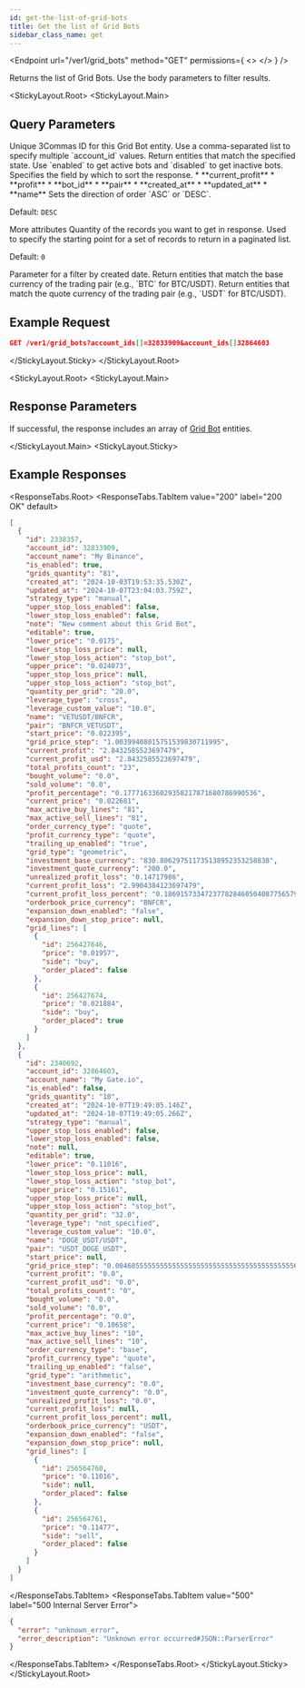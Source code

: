 ```yaml
---
id: get-the-list-of-grid-bots
title: Get the list of Grid Bots
sidebar_class_name: get
---
```



<Endpoint
  url="/ver1/grid_bots"
  method="GET"
  permissions={
    <>
      <Permission title="Permission" description="BOTS_READ" />
      <Permission title="Security" description="SIGNED" />
    </>
  }
/>

Returns the list of Grid Bots. Use the body parameters to filter results.

<Separator />

<StickyLayout.Root>
   <StickyLayout.Main>

## Query Parameters 
<ApiParam name='account_id' type='string' id="account_id">
    Unique 3Commas ID for this Grid Bot entity.
    Use a comma-separated list to specify multiple `account_id` values.
</ApiParam>

<ApiParam name='state' type='string' id="state">
    Return entities that match the specified state.
    Use `enabled` to get active bots and `disabled` to get inactive bots.
</ApiParam>

<ApiParam name='sort_by' type='string' id="sort_by">
   Specifies the field by which to sort the response.
   <CollapsibleNestedParams openName="Hide allowed values" collapsedName="Show allowed values">
      * **current_profit**
      * **profit**
      * **bot_id**
      * **pair**
      * **created_at**
      * **updated_at**
      * **name**
     </CollapsibleNestedParams>
</ApiParam>

<ApiParam name='sort_direction' type='string' id="sort_direction">
   Sets the direction of order `ASC` or `DESC`.

   Default: `DESC`
</ApiParam>

<CollapseAll>
<CollapseAllHeading> More attributes <CollapseAllButton /> </CollapseAllHeading>

<CollapsibleApiParam name="limit" type="string" id="limit">
   Quantity of the records you want to get in response.

  <ParameterRange min={1} max={1000} defaultVal={10} />
</CollapsibleApiParam>

<CollapsibleApiParam name="offset" type="integer" id="offset">
   Used to specify the starting point for a set of records to return in a paginated list.
   
   Default: `0` 
</CollapsibleApiParam>

<CollapsibleApiParam name="from" type="string" id="from">
   Parameter for a filter by created date.
</CollapsibleApiParam>
      
<CollapsibleApiParam name="base" type="string" id="base">
   Return entities that match the base currency of the trading pair (e.g., `BTC` for BTC/USDT).
</CollapsibleApiParam>

<CollapsibleApiParam name="quote" type="string" id="quote">
   Return entities that match the quote currency of the trading pair (e.g., `USDT` for BTC/USDT).
</CollapsibleApiParam>
</CollapseAll>
</StickyLayout.Main>
<StickyLayout.Sticky>

## Example Request 

```json
GET /ver1/grid_bots?account_ids[]=32833909&account_ids[]32864603
```

</StickyLayout.Sticky>
</StickyLayout.Root>

<StickyLayout.Root>
<StickyLayout.Main>

## Response Parameters 

If successful, the response includes an array of [Grid Bot](/grid-bot/0_grid_bot_entity.mdx) entities.

</StickyLayout.Main>
<StickyLayout.Sticky>

## Example Responses

<ResponseTabs.Root>
<ResponseTabs.TabItem value="200" label="200 OK" default>

```json
[
  {
    "id": 2338357,
    "account_id": 32833909,
    "account_name": "My Binance",
    "is_enabled": true,
    "grids_quantity": "81",
    "created_at": "2024-10-03T19:53:35.530Z",
    "updated_at": "2024-10-07T23:04:03.759Z",
    "strategy_type": "manual",
    "upper_stop_loss_enabled": false,
    "lower_stop_loss_enabled": false,
    "note": "New comment about this Grid Bot",
    "editable": true,
    "lower_price": "0.0175",
    "lower_stop_loss_price": null,
    "lower_stop_loss_action": "stop_bot",
    "upper_price": "0.024073",
    "upper_stop_loss_price": null,
    "upper_stop_loss_action": "stop_bot",
    "quantity_per_grid": "20.0",
    "leverage_type": "cross",
    "leverage_custom_value": "10.0",
    "name": "VETUSDT/BNFCR",
    "pair": "BNFCR_VETUSDT",
    "start_price": "0.022395",
    "grid_price_step": "1.00399408015751539830711995",
    "current_profit": "2.8432585523697479",
    "current_profit_usd": "2.8432585523697479",
    "total_profits_count": "23",
    "bought_volume": "0.0",
    "sold_volume": "0.0",
    "profit_percentage": "0.177716336029358217871680786990536",
    "current_price": "0.022681",
    "max_active_buy_lines": "81",
    "max_active_sell_lines": "81",
    "order_currency_type": "quote",
    "profit_currency_type": "quote",
    "trailing_up_enabled": "true",
    "grid_type": "geometric",
    "investment_base_currency": "830.806297511735138952353258838",
    "investment_quote_currency": "200.0",
    "unrealized_profit_loss": "0.14717986",
    "current_profit_loss": "2.9904384123697479",
    "current_profit_loss_percent": "0.1869157334723778284605040877565797",
    "orderbook_price_currency": "BNFCR",
    "expansion_down_enabled": "false",
    "expansion_down_stop_price": null,
    "grid_lines": [
      {
        "id": 256427646,
        "price": "0.01957",
        "side": "buy",
        "order_placed": false
      },
      {
        "id": 256427674,
        "price": "0.021884",
        "side": "buy",
        "order_placed": true
      }
    ]
  },
  {
    "id": 2340692,
    "account_id": 32864603,
    "account_name": "My Gate.io",
    "is_enabled": false,
    "grids_quantity": "10",
    "created_at": "2024-10-07T19:49:05.146Z",
    "updated_at": "2024-10-07T19:49:05.266Z",
    "strategy_type": "manual",
    "upper_stop_loss_enabled": false,
    "lower_stop_loss_enabled": false,
    "note": null,
    "editable": true,
    "lower_price": "0.11016",
    "lower_stop_loss_price": null,
    "lower_stop_loss_action": "stop_bot",
    "upper_price": "0.15161",
    "upper_stop_loss_price": null,
    "upper_stop_loss_action": "stop_bot",
    "quantity_per_grid": "32.0",
    "leverage_type": "not_specified",
    "leverage_custom_value": "10.0",
    "name": "DOGE_USDT/USDT",
    "pair": "USDT_DOGE_USDT",
    "start_price": null,
    "grid_price_step": "0.004605555555555555555555555555555555555555556",
    "current_profit": "0.0",
    "current_profit_usd": "0.0",
    "total_profits_count": "0",
    "bought_volume": "0.0",
    "sold_volume": "0.0",
    "profit_percentage": "0.0",
    "current_price": "0.10658",
    "max_active_buy_lines": "10",
    "max_active_sell_lines": "10",
    "order_currency_type": "base",
    "profit_currency_type": "quote",
    "trailing_up_enabled": "false",
    "grid_type": "arithmetic",
    "investment_base_currency": "0.0",
    "investment_quote_currency": "0.0",
    "unrealized_profit_loss": "0.0",
    "current_profit_loss": null,
    "current_profit_loss_percent": null,
    "orderbook_price_currency": "USDT",
    "expansion_down_enabled": "false",
    "expansion_down_stop_price": null,
    "grid_lines": [
      {
        "id": 256564760,
        "price": "0.11016",
        "side": null,
        "order_placed": false
      },
      {
        "id": 256564761,
        "price": "0.11477",
        "side": "sell",
        "order_placed": false
      }
    ]
  }
]
```
</ResponseTabs.TabItem>
<ResponseTabs.TabItem value="500" label="500 Internal Server Error">
```json
{
  "error": "unknown_error",
  "error_description": "Unknown error occurred#JSON::ParserError"
}
```
 </ResponseTabs.TabItem>
  </ResponseTabs.Root>
</StickyLayout.Sticky>
</StickyLayout.Root>